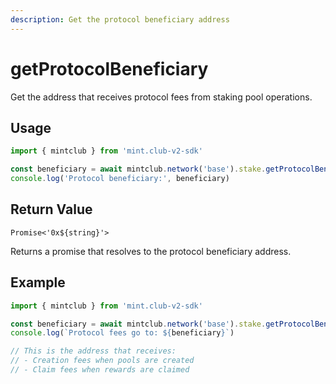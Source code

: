 ```yaml
---
description: Get the protocol beneficiary address
---
```


# getProtocolBeneficiary

Get the address that receives protocol fees from staking pool operations.

## Usage

```ts twoslash [example.ts]
import { mintclub } from 'mint.club-v2-sdk'

const beneficiary = await mintclub.network('base').stake.getProtocolBeneficiary()
console.log('Protocol beneficiary:', beneficiary)
```

## Return Value

`Promise<'0x${string}'>`

Returns a promise that resolves to the protocol beneficiary address.

## Example

```ts twoslash [example.ts]
import { mintclub } from 'mint.club-v2-sdk'

const beneficiary = await mintclub.network('base').stake.getProtocolBeneficiary()
console.log(`Protocol fees go to: ${beneficiary}`)

// This is the address that receives:
// - Creation fees when pools are created
// - Claim fees when rewards are claimed
```
